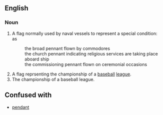 ==English==
===Noun===
#A flag normally used by naval vessels to represent a special condition: as
#:the broad pennant flown by commodores
#:the church pennant indicating religious services are taking place aboard ship
#:the commissioning pennant flown on ceremonial occasions
#A flag reprsenting the championship of a [[baseball]] [[league]].
#The championship of a baseball league.

==Confused with==

*[[pendant]]